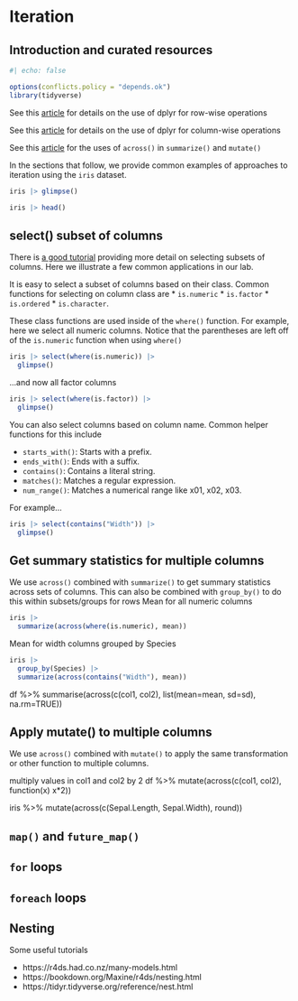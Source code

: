 # Iteration

## Introduction and curated resources
```r
#| echo: false

options(conflicts.policy = "depends.ok")
library(tidyverse)
```

See this [article](https://dplyr.tidyverse.org/dev/articles/rowwise.html) for details on the use of dplyr for row-wise operations

See this [article](https://dplyr.tidyverse.org/dev/articles/colwise.html) for details on the use of dplyr for column-wise operations

See this [article](https://dplyr.tidyverse.org/reference/across.html) for the uses of `across()` in `summarize()` and `mutate()`

In the sections that follow, we provide common examples of approaches to iteration using the `iris` dataset.

```r
iris |> glimpse()

iris |> head()
```

## select() subset of columns

There is [a good tutorial](https://dplyr.tidyverse.org/reference/select.html) providing more detail on selecting subsets of columns.  Here we illustrate a few common applications in our lab.

It is easy to select a subset of columns based on their class.  Common functions for selecting on column class are 
* `is.numeric`
* `is.factor`
* `is.ordered`
* `is.character`.  

These class functions are used inside of the `where()` function. For example, here we select all numeric columns.  Notice that the parentheses are left off of the `is.numeric` function when using `where()`
```r
iris |> select(where(is.numeric)) |> 
  glimpse()
```

...and now all factor columns
```r
iris |> select(where(is.factor)) |> 
  glimpse()
```

You can also select columns based on column name. Common helper functions for this include 

* `starts_with()`: Starts with a prefix.
* `ends_with()`: Ends with a suffix.
* `contains()`: Contains a literal string.
* `matches()`: Matches a regular expression.
* `num_range()`: Matches a numerical range like x01, x02, x03.

For example...
```r
iris |> select(contains("Width")) |> 
  glimpse()
```


## Get summary statistics for multiple columns

We use `across()` combined with `summarize()` to get summary statistics across sets of columns. This can also be combined with `group_by()` to do this within subsets/groups for rows
Mean for all numeric columns

```r
iris |> 
  summarize(across(where(is.numeric), mean))
```

Mean for width columns grouped by Species
```r
iris |> 
  group_by(Species) |> 
  summarize(across(contains("Width"), mean))
```


df %>%
  summarise(across(c(col1, col2), list(mean=mean, sd=sd), na.rm=TRUE))
  
  
## Apply mutate() to multiple columns

We use `across()` combined with `mutate()` to apply the same transformation or other function to multiple columns.


multiply values in col1 and col2 by 2
df %>% 
  mutate(across(c(col1, col2), function(x) x*2))

iris %>%
  mutate(across(c(Sepal.Length, Sepal.Width), round))
  

## `map()` and `future_map()`



## `for` loops


## `foreach` loops


## Nesting

Some useful tutorials

* https://r4ds.had.co.nz/many-models.html
* https://bookdown.org/Maxine/r4ds/nesting.html
* https://tidyr.tidyverse.org/reference/nest.html
